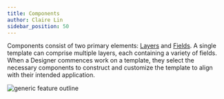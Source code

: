 ```yaml
---
title: Components
author: Claire Lin
sidebar_position: 50
---
```



<SubTitle text="Create what you require using a variety of components" />
<Reader text="Designer" />

Components consist of two primary elements: [Layers](components/layers/) and [Fields](components/fields/). A single template can comprise multiple layers, each containing a variety of fields. When a Designer commences work on a template, they select the necessary components to construct and customize the template to align with their intended application.

![generic feature outline](/img/generic_feature_outline.png)
